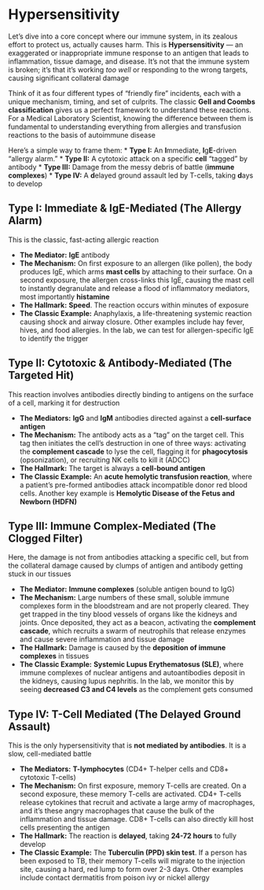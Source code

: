# Hypersensitivity {-}

Let's dive into a core concept where our immune system, in its zealous effort to protect us, actually causes harm. This is **Hypersensitivity** — an exaggerated or inappropriate immune response to an antigen that leads to inflammation, tissue damage, and disease. It’s not that the immune system is broken; it's that it's working *too well* or responding to the wrong targets, causing significant collateral damage

Think of it as four different types of "friendly fire" incidents, each with a unique mechanism, timing, and set of culprits. The classic **Gell and Coombs classification** gives us a perfect framework to understand these reactions. For a Medical Laboratory Scientist, knowing the difference between them is fundamental to understanding everything from allergies and transfusion reactions to the basis of autoimmune disease

Here’s a simple way to frame them:
*   **Type I:** An **I**mmediate, **I**g**E**-driven "allergy alarm."
*   **Type II:** A cytotoxic attack on a specific **cell** "tagged" by antibody
*   **Type III:** Damage from the messy debris of battle (**immune complexes**)
*   **Type IV:** A **d**elayed ground assault led by T-cells, taking **d**ays to develop

## **Type I: Immediate & IgE-Mediated (The Allergy Alarm)** {-}

This is the classic, fast-acting allergic reaction

*   **The Mediator:** **IgE** antibody
*   **The Mechanism:** On first exposure to an allergen (like pollen), the body produces IgE, which arms **mast cells** by attaching to their surface. On a second exposure, the allergen cross-links this IgE, causing the mast cell to instantly degranulate and release a flood of inflammatory mediators, most importantly **histamine**
*   **The Hallmark:** **Speed**. The reaction occurs within minutes of exposure
*   **The Classic Example:** Anaphylaxis, a life-threatening systemic reaction causing shock and airway closure. Other examples include hay fever, hives, and food allergies. In the lab, we can test for allergen-specific IgE to identify the trigger

## **Type II: Cytotoxic & Antibody-Mediated (The Targeted Hit)** {-}

This reaction involves antibodies directly binding to antigens on the surface of a cell, marking it for destruction

*   **The Mediators:** **IgG** and **IgM** antibodies directed against a **cell-surface antigen**
*   **The Mechanism:** The antibody acts as a "tag" on the target cell. This tag then initiates the cell's destruction in one of three ways: activating the **complement cascade** to lyse the cell, flagging it for **phagocytosis** (opsonization), or recruiting NK cells to kill it (ADCC)
*   **The Hallmark:** The target is always a **cell-bound antigen**
*   **The Classic Example:** An **acute hemolytic transfusion reaction**, where a patient's pre-formed antibodies attack incompatible donor red blood cells. Another key example is **Hemolytic Disease of the Fetus and Newborn (HDFN)**

## **Type III: Immune Complex-Mediated (The Clogged Filter)** {-}

Here, the damage is not from antibodies attacking a specific cell, but from the collateral damage caused by clumps of antigen and antibody getting stuck in our tissues

*   **The Mediator:** **Immune complexes** (soluble antigen bound to IgG)
*   **The Mechanism:** Large numbers of these small, soluble immune complexes form in the bloodstream and are not properly cleared. They get trapped in the tiny blood vessels of organs like the kidneys and joints. Once deposited, they act as a beacon, activating the **complement cascade**, which recruits a swarm of neutrophils that release enzymes and cause severe inflammation and tissue damage
*   **The Hallmark:** Damage is caused by the **deposition of immune complexes** in tissues
*   **The Classic Example:** **Systemic Lupus Erythematosus (SLE)**, where immune complexes of nuclear antigens and autoantibodies deposit in the kidneys, causing lupus nephritis. In the lab, we monitor this by seeing **decreased C3 and C4 levels** as the complement gets consumed

## **Type IV: T-Cell Mediated (The Delayed Ground Assault)** {-}

This is the only hypersensitivity that is **not mediated by antibodies**. It is a slow, cell-mediated battle

*   **The Mediators:** **T-lymphocytes** (CD4+ T-helper cells and CD8+ cytotoxic T-cells)
*   **The Mechanism:** On first exposure, memory T-cells are created. On a second exposure, these memory T-cells are activated. CD4+ T-cells release cytokines that recruit and activate a large army of macrophages, and it's these angry macrophages that cause the bulk of the inflammation and tissue damage. CD8+ T-cells can also directly kill host cells presenting the antigen
*   **The Hallmark:** The reaction is **delayed**, taking **24-72 hours** to fully develop
*   **The Classic Example:** The **Tuberculin (PPD) skin test**. If a person has been exposed to TB, their memory T-cells will migrate to the injection site, causing a hard, red lump to form over 2-3 days. Other examples include contact dermatitis from poison ivy or nickel allergy
